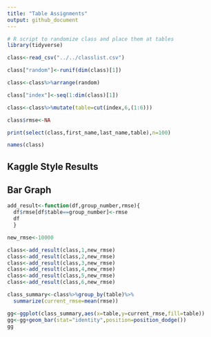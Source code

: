 ```yaml
---
title: "Table Assignments"
output: github_document
---
```



```r
# R script to randomize class and place them at tables
library(tidyverse)

class<-read_csv("../../classlist.csv")

class["random"]<-runif(dim(class)[1])

class<-class%>%arrange(random)

class["index"]<-seq(1:dim(class)[1])

class<-class%>%mutate(table=cut(index,6,(1:6)))

class$rmse<-NA

print(select(class,first_name,last_name,table),n=100)

names(class)
```

## Kaggle Style Results

## Bar Graph

```r

add_result<-function(df,group_number,rmse){
  df$rmse[df$table==group_number]<-rmse
  df
  }

new_rmse<-10000

class<-add_result(class,1,new_rmse)
class<-add_result(class,2,new_rmse)
class<-add_result(class,3,new_rmse)
class<-add_result(class,4,new_rmse)
class<-add_result(class,5,new_rmse)
class<-add_result(class,6,new_rmse)

class_summary<-class%>%group_by(table)%>%
  summarize(current_rmse=mean(rmse))

gg<-ggplot(class_summary,aes(x=table,y=current_rmse,fill=table))
gg<-gg+geom_bar(stat="identity",position=position_dodge())
gg

```

